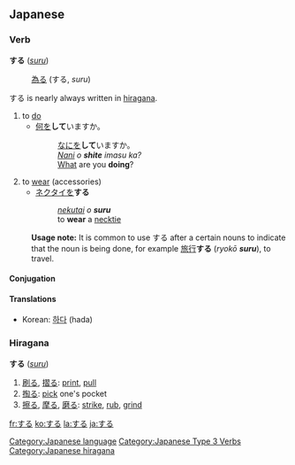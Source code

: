 ==Japanese==
[[Category:Japanese language]]
===Verb===
[[Category:Japanese Type 3 Verbs]]
'''する''' (''[[suru]]'')
:[[為る]] (する, ''suru'')
する is nearly always written in [[hiragana]].
# to [[do]]
#* [[何]]を'''して'''いますか。
#*:[[なに]]を'''して'''いますか。
#*:''[[nani|Nani]] o '''shite''' imasu ka?''
#*:[[what|What]] are you '''doing'''?
# to [[wear]] (accessories)
#* [[ネクタイ]]を'''する''' 
#*:''[[nekutai]] o '''suru'''''
#*:to '''wear''' a [[necktie]]
:'''Usage note:''' It is common to use する after a certain nouns to indicate that the noun is being done, for example [[旅行]]'''する''' (''ryokō '''suru'''''), to travel.

====Conjugation====
{{ja-suru|||}}


<!-- don't move korean - it maps much more neatly than the english translations -->
====Translations====
*Korean: [[하다]] (hada)


{{ja-attention|Hiragana header should be replaced with POS header|key=p}}
===Hiragana===
[[Category:Japanese hiragana]]
'''する''' (''[[suru]]'')
# [[刷る]], [[摺る]]: [[print]], [[pull]]
# [[掏る]]: [[pick]] one's pocket
# [[擦る]], [[摩る]], [[磨る]]: [[strike]], [[rub]], [[grind]]

[[fr:する]]
[[ko:する]]
[[la:する]]
[[ja:する]]